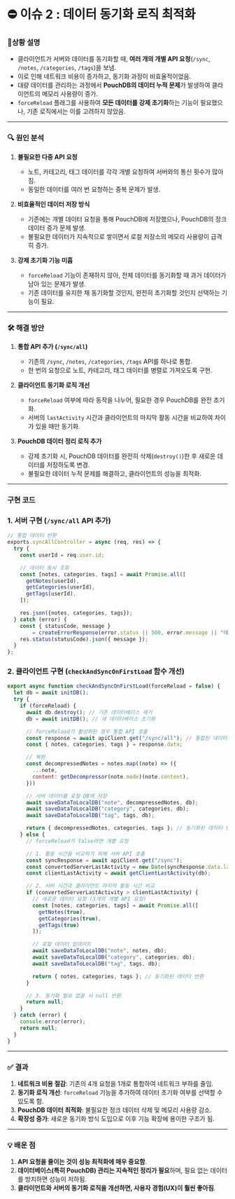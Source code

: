 # ⛔ 이슈 2 : 데이터 동기화 로직 최적화

### 📝상황 설명

- 클라이언트가 서버와 데이터를 동기화할 때, **여러 개의 개별 API 요청**(`/sync`, `/notes`, `/categories`, `/tags`)을 보냄.
- 이로 인해 네트워크 비용이 증가하고, 동기화 과정이 비효율적이었음.
- 대량 데이터를 관리하는 과정에서 **PouchDB의 데이터 누적 문제**가 발생하여 클라이언트의 메모리 사용량이 증가.
- `forceReload` 플래그를 사용하여 **모든 데이터를 강제 초기화**하는 기능이 필요했으나, 기존 로직에서는 이를 고려하지 않았음.

---

### 🔍 원인 분석

1. **불필요한 다중 API 요청**
   - 노트, 카테고리, 태그 데이터를 각각 개별 요청하여 서버와의 통신 횟수가 많아짐.
   - 동일한 데이터를 여러 번 요청하는 중복 문제가 발생.

2. **비효율적인 데이터 저장 방식**
   - 기존에는 개별 데이터 요청을 통해 PouchDB에 저장했으나, PouchDB의 정크 데이터 증가 문제 발생.
   - 불필요한 데이터가 지속적으로 쌓이면서 로컬 저장소의 메모리 사용량이 급격히 증가.

3. **강제 초기화 기능 미흡**
   - `forceReload` 기능이 존재하지 않아, 전체 데이터를 동기화할 때 과거 데이터가 남아 있는 문제가 발생.
   - 기존 데이터를 유지한 채 동기화할 것인지, 완전히 초기화할 것인지 선택하는 기능이 필요.

---

### 🛠️ 해결 방안

1. **통합 API 추가 (`/sync/all`)**
   - 기존의 `/sync`, `/notes`, `/categories`, `/tags` API를 하나로 통합.
   - 한 번의 요청으로 노트, 카테고리, 태그 데이터를 병렬로 가져오도록 구현.

2. **클라이언트 동기화 로직 개선**
   - `forceReload` 여부에 따라 동작을 나누어, 필요한 경우 PouchDB를 완전 초기화.
   - 서버의 `lastActivity` 시간과 클라이언트의 마지막 활동 시간을 비교하여 차이가 있을 때만 동기화.

3. **PouchDB 데이터 정리 로직 추가**
   - 강제 초기화 시, PouchDB 데이터를 완전히 삭제(`destroy()`)한 후 새로운 데이터를 저장하도록 변경.
   - 불필요한 데이터 누적 문제를 해결하고, 클라이언트의 성능을 최적화.

---

### 구현 코드

### 1. 서버 구현 (`/sync/all` API 추가)

```jsx filename="syncController.js" {7-11} copy
// 통합 데이터 반환
exports.syncAllController = async (req, res) => {
  try {
    const userId = req.user.id;

    // 데이터 동시 조회
    const [notes, categories, tags] = await Promise.all([
      getNotes(userId),
      getCategories(userId),
      getTags(userId),
    ]);

    res.json({notes, categories, tags});
  } catch (error) {
    const { statusCode, message }
        = createErrorResponse(error.status || 500, error.message || "데이터를 가져오는 중 오류가 발생했습니다.");
    res.status(statusCode).json({ message });
  }
};

```

### 2. 클라이언트 구현 (`checkAndSyncOnFirstLoad` 함수 개선)

```js filename="syncAPIService.js" copy
export async function checkAndSyncOnFirstLoad(forceReload = false) {
  let db = await initDB();
  try {
    if (forceReload) {
      await db.destroy(); // 기존 데이터베이스 제거
      db = await initDB(); // 새 데이터베이스 초기화

      // forceReload가 활성화된 경우 통합 API 호출
      const response = await apiClient.get("/sync/all"); // 통합된 데이터 요청
      const { notes, categories, tags } = response.data;

      // 복원
      const decompressedNotes = notes.map((note) => ({
        ...note,
        content: getDecompressor(note.mode)(note.content),
      }))

      // 서버 데이터를 로컬 DB에 저장
      await saveDataToLocalDB("note", decompressedNotes, db);
      await saveDataToLocalDB("category", categories, db);
      await saveDataToLocalDB("tag", tags, db);

      return { decompressedNotes, categories, tags }; // 동기화된 데이터 반환
    } else {
      // forceReload가 false라면 개별 요청

      // 1. 활동 시간을 비교하기 위해 서버 API 호출
      const syncResponse = await apiClient.get("/sync");
      const convertedServerLastActivity = new Date(syncResponse.data.lastActivity).getTime();
      const clientLastActivity = await getClientLastActivity(db);

      // 2. 서버 시간과 클라이언트 마지막 활동 시간 비교
      if (convertedServerLastActivity > clientLastActivity) {
        // 새로운 데이터 요청 (3개의 개별 API 요청)
        const [notes, categories, tags] = await Promise.all([
          getNotes(true),
          getCategories(true),
          getTags(true)
        ]);

        // 로컬 데이터 업데이트
        await saveDataToLocalDB("note", notes, db);
        await saveDataToLocalDB("category", categories, db);
        await saveDataToLocalDB("tag", tags, db);

        return { notes, categories, tags }; // 동기화된 데이터 반환
      }

      // 3. 동기화 필요 없을 시 null 반환
      return null;
    }
  } catch (error) {
    console.error(error);
    return null;
  }
}
```

---

### ✅ 결과

1. **네트워크 비용 절감**: 기존의 4개 요청을 1개로 통합하여 네트워크 부하를 줄임.
2. **동기화 로직 개선**: `forceReload` 기능을 추가하여 데이터 초기화 여부를 선택할 수 있도록 함.
3. **PouchDB 데이터 최적화**: 불필요한 정크 데이터 삭제 및 메모리 사용량 감소.
4. **확장성 증가**: 새로운 동기화 방식 도입으로 이후 기능 확장에 용이한 구조가 됨.

---

### 💡 배운 점

1. **API 요청을 줄이는 것이 성능 최적화에 매우 중요함**.
2. **데이터베이스(특히 PouchDB) 관리는 지속적인 정리가 필요**하며, 필요 없는 데이터를 방치하면 성능이 저하됨.
3. **클라이언트와 서버의 동기화 로직을 개선하면, 사용자 경험(UX)이 훨씬 좋아짐**.